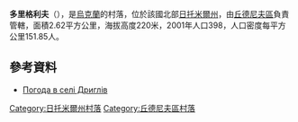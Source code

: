 {{coord|50|6|43|N|28|10|52|E|scale:30000|display=title}}

'''多里格利夫'''（{{lang-uk|Дриглів}}），是[[烏克蘭|烏克蘭]]的村落，位於該國北部[[日托米爾州|日托米爾州]]，由[[丘德尼夫區|丘德尼夫區]]負責管轄，面積2.62平方公里，海拔高度220米，2001年人口398，人口密度每平方公里151.85人。

==參考資料==
* [http://weather.in.ua/ua/zhitomirskaja/7268 Погода в селі Дриглів] {{Wayback|url=http://weather.in.ua/ua/zhitomirskaja/7268 |date=20180612162313 }}

{{DEFAULTSORT:Дриглів}}
[[Category:日托米爾州村落|Category:日托米爾州村落]]
[[Category:丘德尼夫區村落|Category:丘德尼夫區村落]]


{{Zhytomyr-geo-stub}}